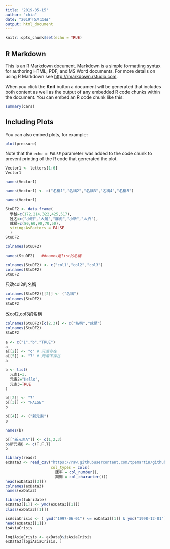 ```yaml
---
title: '2019-05-15'
author: "chia"
date: "2019年5月15日"
output: html_document
---
```


```r
knitr::opts_chunk$set(echo = TRUE)
```

## R Markdown

This is an R Markdown document. Markdown is a simple formatting syntax for authoring HTML, PDF, and MS Word documents. For more details on using R Markdown see <http://rmarkdown.rstudio.com>.

When you click the **Knit** button a document will be generated that includes both content as well as the output of any embedded R code chunks within the document. You can embed an R code chunk like this:

```r
summary(cars)
```

## Including Plots

You can also embed plots, for example:

```r
plot(pressure)
```

Note that the `echo = FALSE` parameter was added to the code chunk to prevent printing of the R code that generated the plot.
```R
Vector1 <- letters[1:6]
Vector1

names(Vector1)
```

```R
names(Vector1) <- c("名稱1","名稱2","名稱3","名稱4","名稱5")

names(Vector1)
```

```r
StuDF2 <- data.frame(
  學號=c(172,214,322,425,517),
  姓名=c("小明","大雄","胖虎","小新","大白"),
  成績=c(80,60,90,70,50),
  stringsAsFactors = FALSE
  )
StuDF2 

```

```r
colnames(StuDF2)

names(StuDF2)   ##names是list的名稱
```

```r
colnames(StuDF2) <- c("col1","col2","col3")
colnames(StuDF2)
StuDF2
```

只改col2的名稱
```r
colnames(StuDF2)[[2]] <- ("名稱")
colnames(StuDF2)
StuDF2
```

改col2,col3的名稱
```R
colnames(StuDF2)[c(2,3)] <- c("名稱","成績")
colnames(StuDF2)
StuDF2
```

```r
a <- c("1","b","TRUE")
a
a[[2]] <- "c" # 元素存在
a[[5]] <- "7" # 元素不存在
a
```
```r
b <- list(
  元素1=1,
  元素2="Hello",
  元素3=TRUE
)
```

```R
b[[2]] <- "7"
b[[3]] <- "FALSE"
b
```

```r
b[[4]] <- ("新元素")
b
```

```r
names(b)

b[["新元素A"]] <- c(1,2,3)
b$新元素B <- c(T,F,T)
b
```

```r
library(readr)
exData3 <- read_csv("https://raw.githubusercontent.com/tpemartin/github-data/master/exData3.csv",
                    col_types = cols(
                      匯率 = col_number(),
                      期間 = col_character()))
head(exData3[[3]])
colnames(exData3)
names(exData3)
```

```r
library(lubridate)
exData3[[1]] <- ymd(exData3[[1]])
class(exData3[[1]])
```

```R
isAsiaCrisis <- ( ymd("1997-06-01") <= exData3[[1]] & ymd("1998-12-01") >= exData3[[1]])
head(exData3[[1]])
isAsiaCrisis
```
```r
logiAsiaCrisis <- exData3$isAsiaCrisis
exData3[logiAsiaCrisis, ]
```